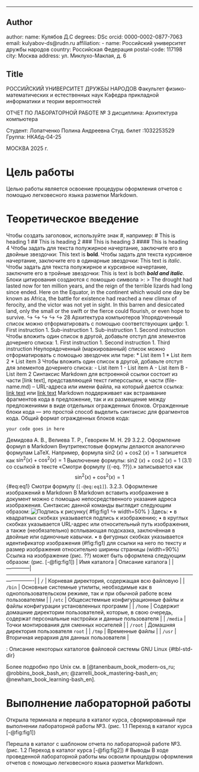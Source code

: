 ---
## Author
author:
  name: Кулябов Д.С
  degrees: DSc
  orcid: 0000-0002-0877-7063
  email: kulyabov-ds@rudn.ru
  affiliation:
    - name: Российский университет дружбы народов
      country: Российская Федерация
      postal-code: 117198
      city: Москва
      address: ул. Миклухо-Маклая, д. 6

## Title
РОССИЙСКИЙ УНИВЕРСИТЕТ ДРУЖБЫ НАРОДОВ
Факультет физико-математических и естественных наук
Кафедра прикладной информатики и теории вероятностей





ОТЧЕТ
ПО ЛАБОРАТОРНОЙ РАБОТЕ № 3
дисциплина: Архитектура компьютера









Студент: Лопатченко Полина Андреевна 
Студ. билет :1032253529 
Группа: НКАбд-04-25 




МОСКВА
2025 г.


# Цель работы

Целью работы является освоение процедуры оформления отчетов с помощью легковесного языка разметки Markdown.

# Теоретическое введение

Чтобы создать заголовок, используйте знак #, например:
# This is heading 1
## This is heading 2
### This is heading 3
#### This is heading 4
Чтобы задать для текста полужирное начертание, заключите его в двойные звездочки:
This text is **bold**.
Чтобы задать для текста курсивное начертание, заключите его в одинарные звездочки:
This text is *italic*.
Чтобы задать для текста полужирное и курсивное начертание, заключите его в тройные
звездочки:
This is text is both ***bold and italic***.
Блоки цитирования создаются с помощью символа >:
> The drought had lasted now for ten million years, and the reign of the terrible
lizards had long since ended. Here on the Equator, in the continent which would
one day be known as Africa, the battle for existence had reached a new climax of
ferocity, and the victor was not yet in sight. In this barren and desiccated
land, only the small or the swift or the fierce could flourish, or even hope to
survive.
↪
↪
↪
↪
↪
28 Архитектура компьютеров
Упорядоченный список можно отформатировать с помощью соответствующих цифр:
1. First instruction
1. Sub-instruction
1. Sub-instruction
1. Second instruction
Чтобы вложить один список в другой, добавьте отступ для элементов дочернего списка:
1. First instruction
1. Second instruction
1. Third instruction
Неупорядоченный (маркированный) список можно отформатировать с помощью звездочек или тире:
* List item 1
* List item 2
* List item 3
Чтобы вложить один список в другой, добавьте отступ для элементов дочернего списка:
- List item 1
- List item A
- List item B
- List item 2
Синтаксис Markdown для встроенной ссылки состоит из части [link text], представляющей текст гиперссылки, и части (file-name.md) – URL-адреса или имени файла, на который
дается ссылка:
[link text](file-name.md)
или
[link text](http://example.com/ "Необязательная подсказка")
Markdown поддерживает как встраивание фрагментов кода в предложение, так и их размещение между предложениями в виде отдельных огражденных блоков. Огражденные блоки
кода — это простой способ выделить синтаксис для фрагментов кода. Общий формат огражденных блоков кода:
``` language
your code goes in here
```
Демидова А. В., Велиева Т. Р., Геворкян М. Н. 29
3.2.2. Оформление формул в Markdown
Внутритекстовые формулы делаются аналогично формулам LaTeX. Например, формула
sin2
(𝑥) + cos2
(𝑥) = 1 запишется как
$\sin^2 (x) + \cos^2 (x) = 1$
Выключение формулы:
sin2
(𝑥) + cos2
(𝑥) = 1 (3.1)
со ссылкой в тексте «Смотри формулу ({-eq. ??}).» записывается как
$$
\sin^2 (x) + \cos^2 (x) = 1
$$ {#eq:eq1}
Смотри формулу (`[-@eq:eq1]`).
3.2.3. Оформление изображений в Markdown
В Markdown вставить изображение в документ можно с помощью непосредственного
указания адреса изображения. Синтаксис данной команды выглядит следующим образом:
![Подпись к рисунку](/путь/к/изображению.jpg "Необязательная подсказка"){ #fig:fig1
↪ width=50% }
Здесь:
• в квадратных скобках указывается подпись к изображению;
• в круглых скобках указывается URL-адрес или относительный путь изображения, а также (необязательно) всплывающая подсказка, заключённая в двойные или одиночные
кавычки.
• в фигурных скобках указывается идентификатор изображения (#fig:fig1) для ссылки
на него по тексту и размер изображения относительно ширины страницы (width=90%)
Ссылка на изображение (рис. ??) может быть оформлена следующим образом:
(рис. [-@fig:fig1])
| Имя каталога | Описание каталога                                                                                                          |
|--------------|----------------------------------------------------------------------------------------------------------------------------|
| `/`          | Корневая директория, содержащая всю файловую                                                                               |
| `/bin `      | Основные системные утилиты, необходимые как в однопользовательском режиме, так и при обычной работе всем пользователям     |
| `/etc`       | Общесистемные конфигурационные файлы и файлы конфигурации установленных программ                                           |
| `/home`      | Содержит домашние директории пользователей, которые, в свою очередь, содержат персональные настройки и данные пользователя |
| `/media`     | Точки монтирования для сменных носителей                                                                                   |
| `/root`      | Домашняя директория пользователя  `root`                                                                                   |
| `/tmp`       | Временные файлы                                                                                                            |
| `/usr`       | Вторичная иерархия для данных пользователя                                                                                 |

: Описание некоторых каталогов файловой системы GNU Linux {#tbl-std-dir}

Более подробно про Unix см. в [@tanenbaum_book_modern-os_ru; @robbins_book_bash_en; @zarrelli_book_mastering-bash_en; @newham_book_learning-bash_en].

# Выполнение лабораторной работы

Открыла терминала и перешла в каталог курса, сформированный при выполнении лабораторной работы №3.
(рис. 1.1 Переход в каталог курса [-@fig:fig1])

Перешла в каталог с шаблоном отчета по лабораторной работе №3.
(рис. 1.2 Переход в каталог курса [-@fig:fig2])
# Выводы
В ходе проведенной лабораторной работы мы освоили процедуры оформления отчетов с помощью легковесного языка разметки Markdown.

